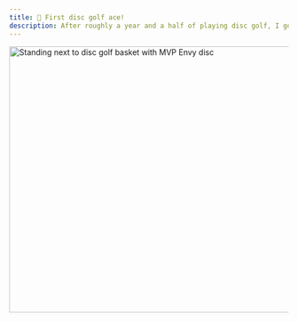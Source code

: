 ```yaml
---
title: 🥏 First disc golf ace!
description: After roughly a year and a half of playing disc golf, I got my first ace with my special edition James Conrad MVP Envy!
---
```


<Image
  src="/img/first-ace.jpeg"
  width="640"
  height="480"
  alt="Standing next to disc golf basket with MVP Envy disc"
/>
